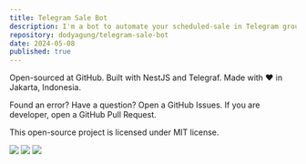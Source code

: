 ```yaml
---
title: Telegram Sale Bot
description: I'm a bot to automate your scheduled-sale in Telegram group.
repository: dodyagung/telegram-sale-bot
date: 2024-05-08
published: true
---
```


Open-sourced at GitHub. Built with NestJS and Telegraf.
Made with ♥ in Jakarta, Indonesia.

Found an error? Have a question? Open a GitHub Issues.
If you are developer, open a GitHub Pull Request.

This open-source project is licensed under MIT license.

[![](/projects/telegram-sale-bot-1.jpg)](https://github.com/dodyagung/telegram-sale-bot)
[![](/projects/telegram-sale-bot-2.jpg)](https://github.com/dodyagung/telegram-sale-bot)
[![](/projects/telegram-sale-bot-3.jpg)](https://github.com/dodyagung/telegram-sale-bot)
